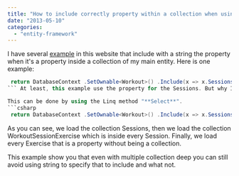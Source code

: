 ```yaml
---
title: "How to include correctly property within a collection when using Entity Framework code first"
date: "2013-05-10"
categories: 
  - "entity-framework"
---
```


I have several [example](http://patrickdesjardins.com/blog/asnotracking-to-force-your-data-context-to-get-everything-from-the-database) in this website that include with a string the property when it's a property inside a collection of my main entity. Here is one example:


```csharp
 return DatabaseContext .SetOwnable<Workout>() .Include(x => x.Sessions) .Include("Sessions.WorkoutSessionExercises") .Include("Sessions.WorkoutSessionExercises.Exercise") .Single(c => c.Id == id); 
``` At least, this example use the property for the Sessions. But why I wrote with a string for the two others includes? Because Sessions is a collection which doesn't let me link to one of its property. Instead, it links me to a list of property of the collection. This is quite logic if we think about it. However, I remain with the problem of using string which will lead in the maintenance phase to some possible problem when refactoring. Renaming a property won't change the string. This is why it would be better to specify the property of the collection.

This can be done by using the Linq method "**Select**". 
```csharp
 return DatabaseContext .SetOwnable<Workout>() .Include(x => x.Sessions) .Include(x => x.Sessions.Select(d=>d.WorkoutSessionExercises)) .Include(x => x.Sessions.Select(d=>d.WorkoutSessionExercises.Select(g=>g.Exercise))) .Single(c => c.Id == id); 
```

As you can see, we load the collection Sessions, then we load the collection WorkoutSessionExercise which is inside every Session. Finally, we load every Exercise that is a property without being a collection.

This example show you that even with multiple collection deep you can still avoid using string to specify that to include and what not.
